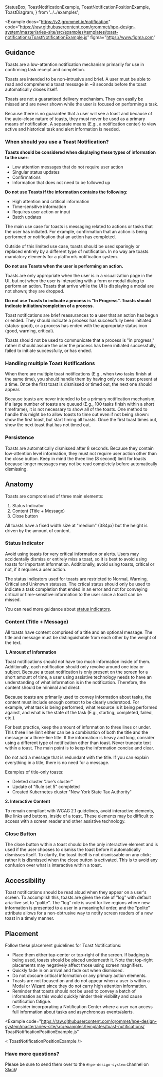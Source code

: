   StatusBox,
  ToastNotificationExample,
  ToastNotificationPositionExample,
  ToastDiagram,
} from '../../examples';

<Example
  docs="https://v2.grommet.io/notification"
  code="https://raw.githubusercontent.com/grommet/hpe-design-system/master/aries-site/src/examples/templates/toast-notifications/ToastNotificationExample.js"
  figma="https://www.figma.com"
>
  <ToastNotificationExample />
</Example>

## Guidance

Toasts are a low-attention notification mechanism primarily for use in confirming task receipt and completion.

Toasts are intended to be non-intrusive and brief. A user must be able to read and comprehend a toast message in ~8 seconds before the toast automatically closes itself.

Toasts are not a guaranteed delivery mechanism. They can easily be missed and are never shown while the user is focused on performing a task.

Because there is no guarantee that a user will see a toast and because of the auto-close nature of toasts, they must never be used as a primary means of notification. A separate means (E.g., a notification center) to view active and historical task and alert information is needed.

### When should you use a Toast Notification?

**Toasts should be considered when displaying these types of information to the user:**

- Low attention messages that do not require user action
- Singular status updates
- Confirmations
- Information that does not need to be followed up

**Do not use Toasts if the information contains the following:**

- High attention and crtitical information
- Time-sensitive information
- Requires user action or input
- Batch updates

The main use case for toasts is messaging related to actions or tasks that the user has initiated. For example, confirmation that an action is being performed or notification that an action has completed.

Outside of this limited use case, toasts should be used sparingly or replaced entirely by a different type of notification. In no way are toasts mandatory elements for a platform’s notification system.

**Do not use Toasts when the user is performing an action.**

Toasts are only appropriate when the user is in a visualization page in the UI, but not when the user is interacting with a form or modal dialog to perform an action. Toasts that arrive while the UI is displaying a modal are not shown; they are dropped.

**Do not use Toasts to indicate a process is "In Progress". Toasts should indicate initiation/completion of a process.**

Toast notifications are brief reassurances to a user that an action has begun or ended. They should indicate a process has successfully been initiated (status-good), or a process has ended with the appropriate status icon (good, warning, critical).

Toasts should not be used to communicate that a process is "in progress," rather it should assure the user the process has been initiated successfully, failed to initiate successfully, or has ended.

### Handling multiple Toast Notifications

When there are multiple toast notifications (E.g., when two tasks finish at the same time), you should handle them by having only one toast present at a time. Once the first toast is dismissed or timed out, the next one should appear.

Because toasts are never intended to be a primary notification mechanism, if a large number of toasts are queued (E.g., 100 tasks finish within a short timeframe), it is not necessary to show all of the toasts. One method to handle this might be to allow toasts to time out even if not being shown: show the first toast, but start timing all toasts. Once the first toast times out, show the next toast that has not timed out.

### Persistence

Toasts are automatically dismissed after 8 seconds. Because they contain low-attention level information, they must not require user action other than the close button. Keep in mind the three line (8 second) limit for toasts because longer messages may not be read completely before automatically dismissing.

## Anatomy

<ToastDiagram />

Toasts are compromised of three main elements:

1. Status Indicator
2. Content (Title + Message)
3. Close button

All toasts have a fixed width size at "medium" (384px) but the height is driven by the amount of content.

### Status Indicator

Avoid using toasts for very critical information or alerts. Users may accidentally dismiss or entirely miss a toast, so it is best to avoid using toasts for important information. Additionally, avoid using toasts, critical or not, if it requires a user action.

The status indicators used for toasts are restricted to Normal, Warning, Critical and Unknown statuses. The crtical status should only be used to indicate a task completion that ended in an error and not for conveying critical or time-sensitive information to the user since a toast can be missed.

<StatusBox />

You can read more guidance about [status indicators](/templates/status-indicator).

### Content (Title + Message)

All toasts have content comprised of a title and an optional message. The title and message must be distinguishable from each other by the weight of the text.

**1. Amount of Information**

Toast notifications should not have too much information inside of them. Additionally, each notification should only revolve around one idea or subject. Because a toast notification is only present on the screen for a short amount of time, a user using assistive technology needs to have an understanding of what information is in the notification. Therefore, the content should be minimal and direct.

Because toasts are primarily used to convey information about tasks, the content must include enough context to be clearly understood. For example, what task is being performed, what resource is it being performed against, and what is the state of the task (E.g., starting, completed, failed, etc.).

For best practice, keep the amount of information to three lines or under. This three line limit either can be a combination of both the title and the message or a three-line title. If the information is heavy and long, consider using a different type of notification other than toast. Never truncate text within a toast. The main point is to keep the information concise and clear.

Do not add a message that is redundant with the title. If you can explain everything in a title, there is no need for a message.

Examples of title-only toasts:

- Deleted cluster "Joe's cluster"
- Update of "Rule set 5" completed
- Created Kubernetes cluster "New York State Tax Authority"

**2. Interactive Content**

To remain compliant with WCAG 2.1 guidelines, avoid interactive elements, like links and buttons, inside of a toast. These elements may be difficult to access with a screen reader and other assistive technology.

### Close Button

The close button within a toast should be the only interactive element and is used if the user chooses to dismiss the toast before it automatically dismisses itself. To clarify, the toast itself is not dismissable on any click; rather it is dismissed when the close button is activated. This is to avoid any confusion over what is interactive within a toast.

## Accessibility

Toast notifications should be read aloud when they appear on a user's screen. To accomplish this, toasts are given the role of "log" with default aria-live set to "polite". The "log" role is used for live regions where new information is presented to a user in a meaningful order, and the "polite" attribute allows for a non-obtrusive way to notify screen readers of a new toast in a timely manner.

## Placement

Follow these placement guidelines for Toast Notifications:

- Place them either top-center or top-right of the screen. If badging is being used, toasts should be placed underneath it. Note that top-right placements may negatively affect those using screen magnifiers.
- Quickly fade in on arrival and fade out when dismissed.
- Do not obscure critical information or any primary action elements.
- Toasts are not focused on and do not appear when a user is within a Modal or Wizard since they do not carry high attention information.
- Reminder that toasts should not be used to convey a batch of information as this would quickly hinder their visibility and cause notification fatigue.
- Consider incorporating a Notification Center where a user can access full information about tasks and asynchronous events/alerts.


<Example
  code="https://raw.githubusercontent.com/grommet/hpe-design-system/master/aries-site/src/examples/templates/toast-notifications/ ToastNotificationPositionExample.js"
>
  < ToastNotificationPositionExample />
</Example>

### Have more questions?

Please be sure to send them over to the `#hpe-design-system` channel on [Slack](https://slack-invite.grommet.io/)!
